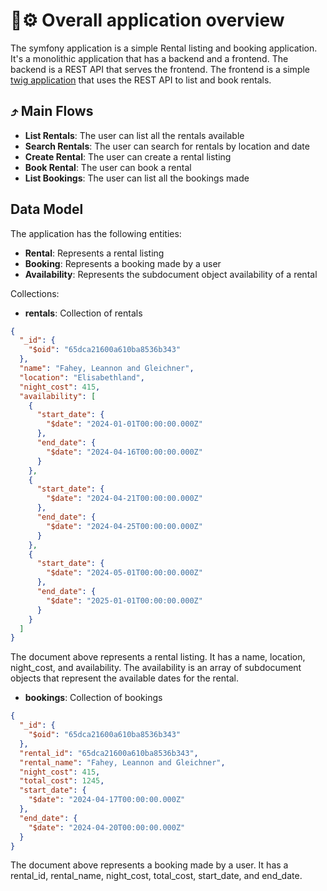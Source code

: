 # 🏨⚙️ Overall application overview

The symfony application is a simple Rental listing and booking application. It's a monolithic application that has a backend and a frontend. The backend is a REST API that serves the frontend. The frontend is a simple [twig application](https://twig.symfony.com/) that uses the REST API to list and book rentals.

## ⤴ Main Flows 

- **List Rentals**: The user can list all the rentals available
- **Search Rentals**: The user can search for rentals by location and date
- **Create Rental**: The user can create a rental listing
- **Book Rental**: The user can book a rental
- **List Bookings**: The user can list all the bookings made

## Data Model

The application has the following entities:
- **Rental**: Represents a rental listing
- **Booking**: Represents a booking made by a user
- **Availability**: Represents the subdocument object availability of a rental

Collections:
- **rentals**: Collection of rentals
```json
{
  "_id": {
    "$oid": "65dca21600a610ba8536b343"
  },
  "name": "Fahey, Leannon and Gleichner",
  "location": "Elisabethland",
  "night_cost": 415,
  "availability": [
    {
      "start_date": {
        "$date": "2024-01-01T00:00:00.000Z"
      },
      "end_date": {
        "$date": "2024-04-16T00:00:00.000Z"
      }
    },
    {
      "start_date": {
        "$date": "2024-04-21T00:00:00.000Z"
      },
      "end_date": {
        "$date": "2024-04-25T00:00:00.000Z"
      }
    },
    {
      "start_date": {
        "$date": "2024-05-01T00:00:00.000Z"
      },
      "end_date": {
        "$date": "2025-01-01T00:00:00.000Z"
      }
    }
  ]
}
```
The document above represents a rental listing. It has a name, location, night_cost, and availability. The availability is an array of subdocument objects that represent the available dates for the rental.

- **bookings**: Collection of bookings
```json
{
  "_id": {
    "$oid": "65dca21600a610ba8536b343"
  },
  "rental_id": "65dca21600a610ba8536b343",
  "rental_name": "Fahey, Leannon and Gleichner",
  "night_cost": 415,
  "total_cost": 1245,
  "start_date": {
    "$date": "2024-04-17T00:00:00.000Z"
  },
  "end_date": {
    "$date": "2024-04-20T00:00:00.000Z"
  }
}
```
The document above represents a booking made by a user. It has a rental_id, rental_name, night_cost, total_cost, start_date, and end_date.
